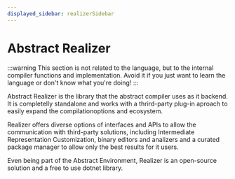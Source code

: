 ```yaml
---
displayed_sidebar: realizerSidebar
---
```


# Abstract Realizer

:::warning
This section is not related to the language, but to the internal compiler
functions and implementation. Avoid it if you just want to learn the language
or don't know what you're doing!
:::

Abstract Realizer is the library that the abstract compiler uses as it backend.
It is completelly standalone and works with a thrird-party plug-in aproach to easily
expand the compilationoptions and ecosystem.

Realizer offers diverse options of interfaces and APIs to allow the communication with
third-party solutions, including Intermediate Representation Customization, binary editors
and analizers and a curated package manager to allow only the best results for it users.

Even being part of the Abstract Environment, Realizer is an open-source solution and a free
to use dotnet library.
